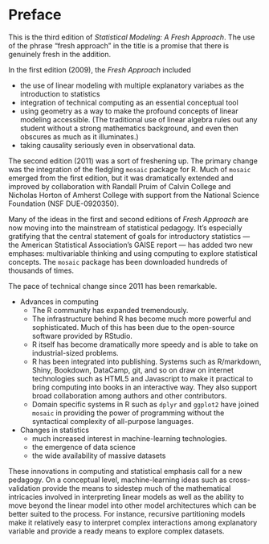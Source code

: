 # Preface {-}

This is the third edition of *Statistical Modeling: A Fresh Approach*. The use of the phrase "fresh approach" in the title is a promise that there is genuinely fresh in the addition. 

In the first edition (2009), the *Fresh Approach* included

* the use of linear modeling with multiple explanatory variabes as the introduction to statistics
* integration of technical computing as an essential conceptual tool
* using geometry as a way to make the profound concepts of  linear modeling accessible. (The traditional use of linear algebra rules out any student without a strong mathematics background, and even then obscures as much as it illuminates.)
* taking causality seriously even in observational data.

The second edition (2011) was a sort of freshening up. The primary change was the integration of the fledgling `mosaic` package for R. Much of `mosaic` emerged from the first edition, but it was dramatically extended and improved by collaboration with Randall Pruim of Calvin College and Nicholas Horton of Amherst College with support from the National Science Foundation (NSF DUE-0920350).

Many of the ideas in the first and second editions of *Fresh Approach* are now moving into the mainstream of statistical pedagogy. It's especially gratifying that the central statement of goals for introductory statistics --- the American Statistical Association's GAISE report --- has added two new emphases: multivariable thinking and using computing to explore statistical concepts. The `mosaic` package has been downloaded hundreds of thousands of times.

The pace of technical change since 2011 has been remarkable.

* Advances in computing
    - The R community has expanded tremendously.
    - The infrastructure behind R has become much more powerful and sophisticated. Much of this has been due to the open-source software provided by RStudio.
    - R itself has become dramatically more speedy and is able to take on industrial-sized problems.
    - R has been integrated into publishing. Systems such as R/markdown, Shiny, Bookdown, DataCamp, git, and so on draw on internet technologies such as HTML5 and Javascript to make it practical to bring computing into books in an interactive way. They also support broad collaboration among authors and other contributors.
    - Domain specific systems in R such as `dplyr` and `ggplot2` have joined `mosaic` in providing the power of programming without the syntactical complexity of all-purpose languages.

* Changes in statistics
    - much increased interest in machine-learning technologies.
    - the emergence of data science
    - the wide availability of massive datasets

These innovations in computing and statistical emphasis call for a new pedagogy. On a conceptual level, machine-learning ideas such as cross-validation provide the means to sidestep much of the mathematical intricacies involved in interpreting linear models as well as the ability to move beyond the linear model into other model architectures which can be better suited to the process. For instance, recursive partitioning models make it relatively easy to interpret complex interactions among explanatory variable and provide a ready means to explore complex datasets.


